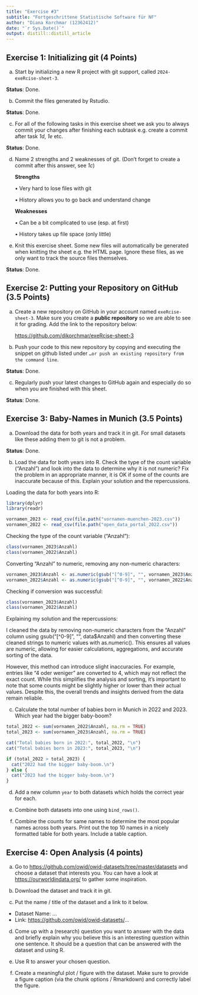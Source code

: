```yaml
---
title: "Exercise #3"
subtitle: "Fortgeschrittene Statistische Software für NF"
author: "Diana Korchmar (12362412)"
date: "`r Sys.Date()`"
output: distill::distill_article
---
```


## Exercise 1: Initializing git (4 Points)

a)  Start by initializing a new R project with git support, called `2024-exeRcise-sheet-3`.

**Status**: Done.

b)  Commit the files generated by Rstudio.

**Status**: Done.

c)  For all of the following tasks in this exercise sheet we ask you to always commit your changes after finishing each subtask e.g. create a commit after task *1d*, *1e* etc.

**Status**: Done.

d)  Name 2 strengths and 2 weaknesses of git. (Don't forget to create a commit after this answer, see *1c*)

    **Strengths**

    • Very hard to lose files with git

    • History allows you to go back and understand change

    **Weaknesses**

    • Can be a bit complicated to use (esp. at first)

    • History takes up file space (only little)

e)  Knit this exercise sheet. Some new files will automatically be generated when knitting the sheet e.g. the HTML page. Ignore these files, as we only want to track the source files themselves.

**Status**: Done.

## Exercise 2: Putting your Repository on GitHub (3.5 Points)

a)  Create a new repository on GitHub in your account named `exeRcise-sheet-3`. Make sure you create a **public repository** so we are able to see it for grading. Add the link to the repository below:

    <https://github.com/dikorchmar/exeRcise-sheet-3>

b)  Push your code to this new repository by copying and executing the snippet on github listed under `…or push an existing repository from the command line`.

**Status**: Done.

c)  Regularly push your latest changes to GitHub again and especially do so when you are finished with this sheet.

**Status**: Done.

## Exercise 3: Baby-Names in Munich (3.5 Points)

a)  Download the data for both years and track it in git. For small datasets like these adding them to git is not a problem.

**Status**: Done.

b)  Load the data for both years into R. Check the type of the count variable ("Anzahl") and look into the data to determine why it is not numeric? Fix the problem in an appropriate manner, it is OK if some of the counts are inaccurate because of this. Explain your solution and the repercussions.

Loading the data for both years into R:

```r
library(dplyr)
library(readr)

vornamen_2023 <- read_csv(file.path("vornamen-muenchen-2023.csv"))
vornamen_2022 <- read_csv(file.path("open_data_portal_2022.csv"))
```

Checking the type of the count variable ("Anzahl"):

```r
class(vornamen_2023$Anzahl)
class(vornamen_2022$Anzahl)
```

Converting "Anzahl" to numeric, removing any non-numeric characters:

```r
vornamen_2023$Anzahl <- as.numeric(gsub("[^0-9]", "", vornamen_2023$Anzahl))
vornamen_2022$Anzahl <- as.numeric(gsub("[^0-9]", "", vornamen_2022$Anzahl))
```

Checking if conversion was successful:

```r
class(vornamen_2023$Anzahl)
class(vornamen_2022$Anzahl)
```

Explaining my solution and the repercussions:

I cleaned the data by removing non-numeric characters from the "Anzahl" column using gsub("[\^0-9]", "", data\$Anzahl) and then converting these cleaned strings to numeric values with as.numeric(). This ensures all values are numeric, allowing for easier calculations, aggregations, and accurate sorting of the data.

However, this method can introduce slight inaccuracies. For example, entries like "4 oder weniger" are converted to 4, which may not reflect the exact count. While this simplifies the analysis and sorting, it's important to note that some counts might be slightly higher or lower than their actual values. Despite this, the overall trends and insights derived from the data remain reliable.

c)  Calculate the total number of babies born in Munich in 2022 and 2023. Which year had the bigger baby-boom?

```r
total_2022 <- sum(vornamen_2022$Anzahl, na.rm = TRUE)
total_2023 <- sum(vornamen_2023$Anzahl, na.rm = TRUE)

cat("Total babies born in 2022:", total_2022, "\n")
cat("Total babies born in 2023:", total_2023, "\n")

if (total_2022 > total_2023) {
  cat("2022 had the bigger baby-boom.\n")
} else {
  cat("2023 had the bigger baby-boom.\n")
}
```

d)  Add a new column `year` to both datasets which holds the correct year for each.

e)  Combine both datasets into one using `bind_rows()`.

f)  Combine the counts for same names to determine the most popular names across both years. Print out the top 10 names in a nicely formatted table for both years. Include a table caption.

## Exercise 4: Open Analysis (4 points)

a)  Go to <https://github.com/owid/owid-datasets/tree/master/datasets> and choose a dataset that interests you. You can have a look at <https://ourworldindata.org/> to gather some inspiration.

b)  Download the dataset and track it in git.

c)  Put the name / title of the dataset and a link to it below.

-   Dataset Name: ...
-   Link: <https://github.com/owid/owid-datasets/>...

d)  Come up with a (research) question you want to answer with the data and briefly explain why you believe this is an interesting question within one sentence. It should be a question that can be answered with the dataset and using R.

e)  Use R to answer your chosen question.

f)  Create a meaningful plot / figure with the dataset. Make sure to provide a figure caption (via the chunk options / Rmarkdown) and correctly label the figure.
